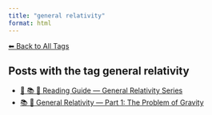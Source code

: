 ```yaml
---
title: "general relativity"
format: html
---
```


[⬅ Back to All Tags](../tags.qmd)

## Posts with the tag **general relativity**

- [🧭 📚 🌠 Reading Guide — General Relativity Series](/posts/physics/guide-general-relativity.html)
- [📚 🌠 General Relativity — Part 1: The Problem of Gravity](/posts/physics/general-relativity-part1.html)
